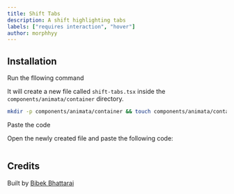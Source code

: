 ```yaml
---
title: Shift Tabs
description: A shift highlighting tabs
labels: ["requires interaction", "hover"]
author: morphhyy
---
```


<ComponentPreview name="container-shift-tabs--docs" />

## Installation

<Steps>
<Step>Run the fllowing command</Step>

It will create a new file called `shift-tabs.tsx` inside the `components/animata/container` directory.

```bash
mkdir -p components/animata/container && touch components/animata/container/shift-tabs.tsx
```

<Step>Paste the code</Step>

Open the newly created file and paste the following code:

```jsx file=<rootDir>/animata/container/shift-tabs.tsx

```

</Steps>

## Credits

Built by [Bibek Bhattarai](https://github.com/morphhyy)

